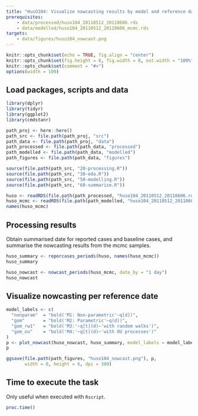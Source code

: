 ```yaml
---
title: "HusO104: Visualize nowcasting results by model and reference date"
prerequisites:
    - data/processed/huso104_20110512_20110606.rds
    - data/modelled/huso104_20110512_20110606_mcmc.rds
targets:
    - data/figures/huso104_nowcast.png
---
```


```r
knitr::opts_chunk$set(echo = TRUE, fig.align = "center")
knitr::opts_chunk$set(fig.height = 6, fig.width = 8, out.width = "100%")
knitr::opts_chunk$set(comment = "#>")
options(width = 100)
```

## Load packages, scripts and data

```r
library(dplyr)
library(tidyr)
library(ggplot2)
library(cmdstanr)

path_proj <- here::here()
path_src <- file.path(path_proj, "src")
path_data <- file.path(path_proj, "data")
path_processed <- file.path(path_data, "processed")
path_modelled <- file.path(path_data, "modelled")
path_figures <- file.path(path_data, "figures")

source(file.path(path_src, "20-processing.R"))
source(file.path(path_src, "30-eda.R"))
source(file.path(path_src, "50-modelling.R"))
source(file.path(path_src, "60-summarise.R"))

huso <- readRDS(file.path(path_processed, "huso104_20110512_20110606.rds"))
huso_mcmc <- readRDS(file.path(path_modelled, "huso104_20110512_20110606_mcmc.rds"))
names(huso_mcmc)
```

## Processing results

Obtain summarised date for reported cases and baseline cases, and summarise the nowcasting
results from the mcmc samples.

```r
huso_summary <- reporcases_periods(huso, names(huso_mcmc))
huso_summary

huso_nowcast <- nowcast_periods(huso_mcmc, date_by = "1 day")
huso_nowcast
```

## Visualize nowcasting per reference date

```r
model_labels <- c(
  "nonparam"  = "bold('M1: Non-parametric'~q[d])",
  "gom"       = "bold('M2: Parametric'~q(d))",
  "gom_rw1"   = "bold('M3:'~q[t](d)~'with random walks')",
  "gom_ou"    = "bold('M4:'~q[t](d)~'with OU processes')"
)
p <- plot_nowcast(huso_nowcast, huso_summary, model_labels = model_labels)
p

ggsave(file.path(path_figures, "huso104_nowcast.png"), p,
       width = 8, height = 6, dpi = 300)
```


## Time to execute the task

Only useful when executed with `Rscript`.

```r
proc.time()
```

